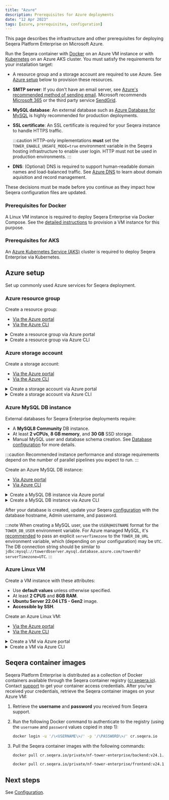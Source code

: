 ```yaml
---
title: "Azure"
description: Prerequisites for Azure deployments
date: "12 Apr 2023"
tags: [azure, prerequisites, configuration]
---
```


This page describes the infrastructure and other prerequisites for deploying Seqera Platform Enterprise on Microsoft Azure.

Run the Seqera container with [Docker](../docker-compose.mdx) on an Azure VM instance or with [Kubernetes](../kubernetes.mdx) on an Azure AKS cluster. You must satisfy the requirements for your installation target:

- A resource group and a storage account are required to use Azure. See [Azure setup](#azure-setup) below to provision these resources.
- **SMTP server**: If you don't have an email server, see [Azure's recommended method of sending email][azure-sendmail]. Microsoft recommends [Microsoft 365][msft-365] or the third party service [SendGrid][sendgrid].
- **MySQL database**: An external database such as [Azure Database for MySQL][azure-db-create-portal] is highly recommended for production deployments.
- **SSL certificate**: An SSL certificate is required for your Seqera instance to handle HTTPS traffic.

  :::caution
  HTTP-only implementations **must** set the `TOWER_ENABLE_UNSAFE_MODE=true` environment variable in the Seqera hosting infrastructure to enable user login. HTTP must not be used in production environments.
  :::

- **DNS**: (Optional) DNS is required to support human-readable domain names and load-balanced traffic. See [Azure DNS][azure-dns] to learn about domain aquisition and record management.

These decisions must be made before you continue as they impact how Seqera configuration files are updated.

### Prerequisites for Docker

A Linux VM instance is required to deploy Seqera Enterprise via Docker Compose. See the [detailed instructions](#azure-setup) to provision a VM instance for this purpose.

### Prerequisites for AKS

An [Azure Kubernetes Service (AKS)][aks-walkthrough] cluster is required to deploy Seqera Enterprise via Kubernetes.

## Azure setup

Set up commonly used Azure services for Seqera deployment.

### Azure resource group

Create a resource group:
- [Via the Azure portal][azure-rg-portal]
- [Via the Azure CLI][azure-rg-cli]

<details>
  <summary>Create a resource group via Azure portal</summary>

  1. Sign in to the [Azure portal](https://portal.azure.com).
  1. Select **Resource groups**.
  1. Select **Add**.
  1. Enter the following values:
      - **Subscription**: Select your Azure subscription.
      - **Resource group**: Enter a new resource group name (such as `towerrg`).
      - **Region**: Select the region where your assets will exist (such as `East US`).
  1. Select **Review and Create**.
  1. Select **Create**.

</details>
<details>
  <summary>Create a resource group via Azure CLI</summary>

  Run the `az group create` command:

  ```console
  az group create --name $MY_RESOURCE_GROUP_NAME --location $REGION
  ```

</details>

### Azure storage account

Create a storage account:
- [Via the Azure portal][azure-storage-portal]
- [Via the Azure CLI][azure-storage-cli]

<details>
  <summary>Create a storage account via Azure portal</summary>

  1. Sign in to the [Azure portal](https://portal.azure.com).
  1. Select **Storage accounts**.
  1. Select **Create**.
  1. Enter the following values:
      - **Subscription**: Select your Azure subscription.
      - **Resource group**: Enter your resource group name.
      - **Storage account name**: Enter a new storage account name (such as `towerstorage`).
      - **Region**: Select the region where your Resource Group exists (such as `East US`).
      - **Performance**: Select `Standard`.
      - **Redundancy**: Select `Geo-redundant storage (GRS)`.
  1. Select **Review + create**. The default values are used in the other tabs. See [Create a storage account][azure-storage-portal] for further details on each setting.
  1. Select **Create**.

</details>
<details>
  <summary>Create a storage account via Azure CLI</summary>

  Run the `az storage account create` command:

  ```console
  az storage account create -n towerstorage -g towerrg -l eastus --sku Standard_GRS
  ```

</details>

### Azure MySQL DB instance 

External databases for Seqera Enterprise deployments require:
- A **MySQL8 Community** DB instance.
- At least **2 vCPUs**, **8 GB memory**, and **30 GB** SSD storage.
- Manual MySQL user and database schema creation. See [Database configuration](../configuration/overview.mdx#seqera-and-redis-databases) for more details.

:::caution 
Recommended instance performance and storage requirements depend on the number of parallel pipelines you expect to run. 
:::

Create an Azure MySQL DB instance:
- [Via Azure portal][azure-db-create-portal]
- [Via Azure CLI][azure-db-create-cli]

<details>
  <summary>Create a MySQL DB instance via Azure portal</summary>

  1. In the Azure portal, search for and select **Azure Database for MySQL servers**.
  1. Select **Create**.
  1. On the **Select Azure Database for MySQL deployment option** pane, select **Flexible server** as the deployment option.
  1. On the **Basics** tab, enter or select the following:
      - Your **Subscription** name 
      - Your **Resource group** name 
      - A **Server name** such as `towerdbserver`
      - Your **Region**
      - The **Workload type**, based on your required `max_connections`
      - **High availability** — high availability is recommended for production deployments 
      - **Standby availability zone** — standby server zone location
      - **MySQL version** — 8.0 
      - An **Admin username** to access the server 
      - A **Password** to access the server 
      - Your **Compute + storage** requirements, considering the minimum performance requirements outlined above 
  1. Configure networking options. 
  1. Select **Review + create**, then **Create**. 

</details>
<details>
  <summary>Create a MySQL DB instance via Azure CLI</summary>

  1. Run `az mysql flexible-server create` to create your server:

      ```console
      az mysql flexible-server create --location eastus --resource-group towerrg --name towerdbserver --admin-user username --admin-password password --sku-name Standard_B2ms --tier Burstable --public-access 0.0.0.0 --storage-size 30 --version 8.0 --high-availability ZoneRedundant --zone 1 --standby-zone 3 --storage-auto-grow Enabled --iops 500
      ```

      The `sku-name`, `tier`, `storage-size`, and `iops` values depend on your performance requirements.

  1. Run `az mysql flexible-server db create` to create a database on your server:

      ```console 
      az mysql flexible-server db create --resource-group towerrg
                                      --server-name towerdbserver
                                      --database-name towerdb
      ```                                

</details>

After your database is created, update your Seqera [configuration](../configuration/overview.mdx#seqera-and-redis-databases) with the database hostname, Admin username, and password.

:::note
When creating a MySQL user, use the `USER@HOSTNAME` format for the `TOWER_DB_USER` environment variable. For Azure managed MySQL, it's [recommended][azure-db-config] to pass an explicit `serverTimezone` to the `TOWER_DB_URL` environment variable, which (depending on your configuration) may be `UTC`. The DB connection string should be similar to `jdbc:mysql://towerdbserver.mysql.database.azure.com/towerdb?serverTimezone=UTC`.
:::

### Azure Linux VM

Create a VM instance with these attributes:

- Use **default values** unless otherwise specified.
- At least **2 CPUS** and **8GB RAM**.
- **Ubuntu Server 22.04 LTS - Gen2** image.
- **Accessible by SSH**.

Create an Azure Linux VM:
- [Via the Azure portal][azure-linux-vm-portal]
- [Via the Azure CLI][azure-linux-vm-cli]

<details>
  <summary>Create a VM via Azure portal</summary>

  1. Under **Basics**, select your **Subscription** and **Resource group**.
  1. Under **Instance details**:
      - Enter a **VM name**
      - Select the same **Region** as your resource group.
      - Select the **Ubuntu Server 20.04 LTS - Gen2** image.
      - Do not set the VM as an **Azure Spot instance**.
      - Select the **Size** — B2ps v2 or higher is recommended.
  1. Under **Administrator account**:
      - Select **SSH public key**
      - Enter a **username**
      - Select **Generate new key pair**
      - Enter a **Key pair name**
  1. Under **Inbound port rules**:
      - Select **Allow selected ports**
      - Select **SSH (22)**, **HTTP (8000)**, **HTTP (80)**, and **HTTPS (443)** (required for SSL termination in production environments) from the dropdown
  1. Select **Review + create** at the bottom of the page.
  1. Review your VM details, then select **Create**.
  1. When the **Generate new key pair** window opens, select **Download private key and create resource**. Your key file will be download as `myKey.pem`. Note the path to which it was downloaded.
  1. On the page for your new VM, copy the **Public IP address**. 

  To make the VM's IP address static:

  1. Enter **Public IP addresses** in the search.
  1. Under **Services**, select **Public IP addresses**.
  1. On the **Public IP addresses** page, select the entry containing your VM name. A page opens with that IP's details.
  1. Select **Configuration** from the left-hand navigation panel.
  1. Confirm that your IP address assignment is **Static**.
  1. Do not add a custom DNS name label to the VM.

  To allow ingress on port 8000:

  1. Enter **Virtual Machines** in the search bar.
  1. Under **Services**, select **Virtual machines**.
  1. On the **Virtual machines** page, select your VM name to navigate to the VM details.
  1. Select **Networking** from the left-hand navigation panel.
  1. **Add inbound port rule** for port 8000.

  To allow ingress on port 443 (required for SSL/TLS termination in production environments):

  1. Enter **Virtual Machines** in the search bar.
  1. Under **Services**, select **Virtual machines**.
  1. On the **Virtual machines** page, select your VM name to navigate to the VM details.
  1. Select **Networking** from the left-hand navigation panel.
  1. **Add inbound port rule** for port 443.

  Connect to the VM via SSH:

  1. On a macOS or Linux machine, open a terminal and set read-only permission on the `myKey.pem` file with `chmod 400 ~/Downloads/myKey.pem`.
  1. Install Docker:
      1.  [Install Docker using the apt repository][docker].
      1.  Confirm that Docker Compose is installed:

          ```bash
          docker compose version
          Docker Compose version v2.24.1
          ```

</details>
<details>
  <summary>Create a VM via Azure CLI</summary>

  Run `az vm create`:

  ```console 
  az vm create \
    --resource-group towerrg \
    --name towervm \
    --image Canonical:0001-com-ubuntu-minimal-jammy:minimal-22_04-lts-gen2:latest \
    --admin-username username \
    --assign-identity \
    --generate-ssh-keys \
    --public-ip-sku Standard
  ```

</details>

## Seqera container images

Seqera Platform Enterprise is distributed as a collection of Docker containers available through the Seqera
container registry ([cr.seqera.io](https://cr.seqera.io)). Contact [support](https://support.seqera.io) to get your container access credentials. After you've received your credentials, retrieve the Seqera container images on your Azure VM:

1. Retrieve the **username** and **password** you received from Seqera support.
1. Run the following Docker command to authenticate to the registry (using the `username` and `password` values copied in step 1):

    ```bash
    docker login -u '/\<USERNAME\>/' -p '/\PASSWORD\>/' cr.seqera.io
    ```

1. Pull the Seqera container images with the following commands:

    ```bash
    docker pull cr.seqera.io/private/nf-tower-enterprise/backend:v24.1.4

    docker pull cr.seqera.io/private/nf-tower-enterprise/frontend:v24.1.4
    ```

## Next steps 

See [Configuration](../configuration/overview.mdx). 

[docker]: https://docs.docker.com/engine/install/ubuntu/#install-using-the-repository
[aks-walkthrough]: https://docs.microsoft.com/en-us/azure/aks/kubernetes-walkthrough-portal
[azure-db-create-cli]: https://learn.microsoft.com/en-us/azure/mysql/flexible-server/quickstart-create-server-cli
[azure-db-create-portal]: https://learn.microsoft.com/en-us/azure/mysql/flexible-server/quickstart-create-server-portal
[azure-db-config]: https://docs.microsoft.com/en-us/azure/mysql/connect-java#prepare-a-configuration-file-to-connect-to-azure-database-for-mysql
[azure-dns]: https://docs.microsoft.com/en-us/azure/dns/dns-overview
[azure-linux-vm-cli]: https://learn.microsoft.com/en-us/azure/virtual-machines/linux/quick-create-cli#create-the-virtual-machine
[azure-linux-vm-portal]: https://learn.microsoft.com/en-us/azure/virtual-machines/linux/quick-create-portal?tabs=ubuntu
[azure-rg-cli]: https://learn.microsoft.com/en-us/azure/virtual-machines/linux/quick-create-cli#create-a-resource-group
[azure-rg-portal]: https://docs.microsoft.com/en-us/azure/azure-resource-manager/management/manage-resource-groups-portal
[azure-sendmail]: https://docs.microsoft.com/en-us/azure/virtual-network/troubleshoot-outbound-smtp-connectivity#recommended-method-of-sending-email 
[azure-storage-portal]: https://learn.microsoft.com/en-ca/azure/storage/common/storage-account-create?tabs=azure-portal#create-a-storage-account-1
[azure-storage-cli]: https://learn.microsoft.com/en-us/cli/azure/storage/account?view=azure-cli-latest#az-storage-account-create
[msft-365]: https://docs.microsoft.com/en-us/exchange/mail-flow-best-practices/how-to-set-up-a-multifunction-device-or-application-to-send-email-using-microsoft-365-or-office-365
[sendgrid]: https://docs.sendgrid.com/for-developers/partners/microsoft-azure-2021 